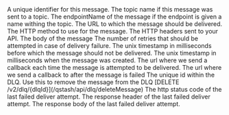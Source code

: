 <ResponseField name="messageId" type="string" required>
  A unique identifier for this message.
</ResponseField>

<ResponseField name="topicName" type="string">
  The topic name if this message was sent to a topic.
</ResponseField>

<ResponseField name="endpointName" type="string">
  The endpointName of the message if the endpoint is given a name withing the topic.
</ResponseField>

<ResponseField name="url" type="string" required>
  The URL to which the message should be delivered.
</ResponseField>

<ResponseField name="method" type="string">
  The HTTP method to use for the message.
</ResponseField>

<ResponseField name="header" type="Record<string, string[]>">
  The HTTP headers sent to your API.
</ResponseField>

<ResponseField name="body" type="string">
  The body of the message
</ResponseField>

<ResponseField name="maxRetries" type="int">
  The number of retries that should be attempted in case of delivery failure.
</ResponseField>

<ResponseField name="notBefore" type="int">
  The unix timestamp in milliseconds before which the message should not be delivered.
</ResponseField>

<ResponseField name="createdAt" type="int" required>
  The unix timestamp in milliseconds when the message was created.
</ResponseField>

<ResponseField name="callback" type="string">
  The url where we send a callback each time the message is attempted to be delivered.
</ResponseField>

<ResponseField name="failureCallback" type="string">
  The url where we send a callback to after the message is failed
</ResponseField>

<ResponseField name="dlqId" type="string" required>
    The unique id within the DLQ. Use this to remove the message from the DLQ
    [DELETE /v2/dlq/{dlqId}](/qstash/api/dlq/deleteMessage)
</ResponseField>

<ResponseField name="responseStatus" type="int">
  The http status code of the last failed deliver attempt.
</ResponseField>

<ResponseField name="responseHeader" type="string">
  The response header of the last failed deliver attempt.
</ResponseField>

<ResponseField name="responseBody" type="string">
  The response body of the last failed deliver attempt.
</ResponseField>
